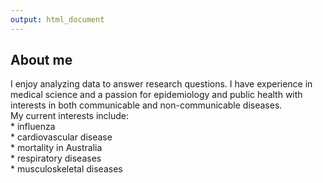 ---
output: html_document
---
 
## About me
I enjoy analyzing data to answer research questions. I have experience in medical science and a passion for epidemiology and public health with interests in both communicable and non-communicable diseases.  
My current interests include:  
* influenza  
* cardiovascular disease  
* mortality in Australia  
* respiratory diseases  
* musculoskeletal diseases  